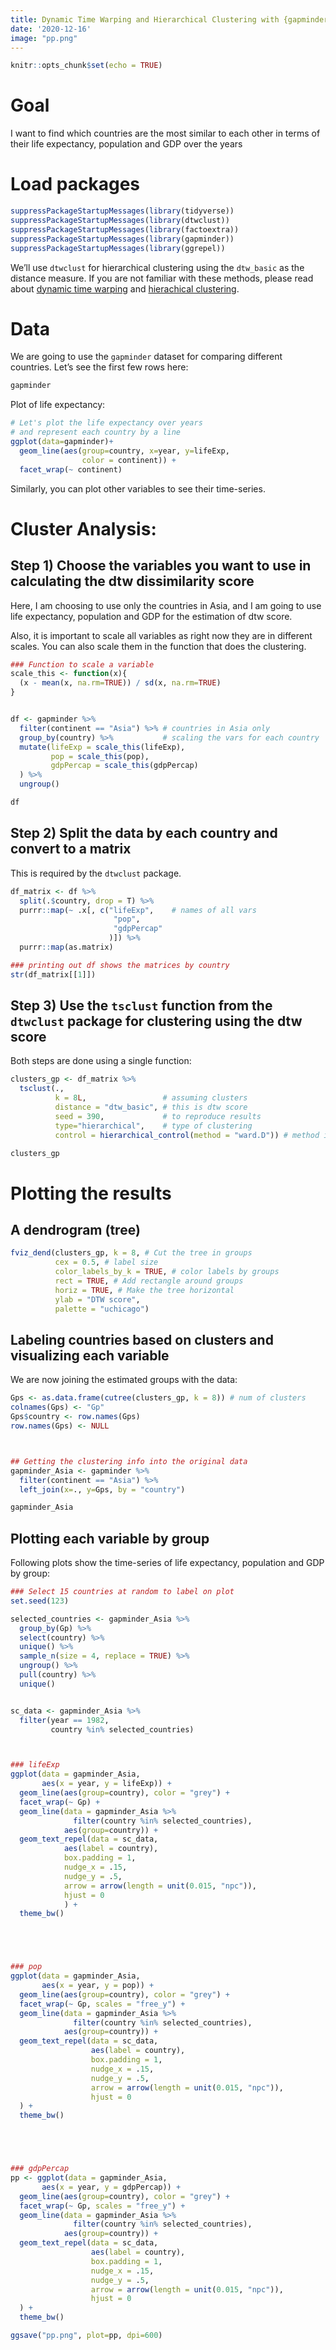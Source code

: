 ```yaml
---
title: Dynamic Time Warping and Hierarchical Clustering with {gapminder}
date: '2020-12-16'
image: "pp.png"
---
```


```r
knitr::opts_chunk$set(echo = TRUE)
```

# Goal

I want to find which countries are the most similar to each other in terms of their life expectancy, population and GDP over the years


# Load packages

```r
suppressPackageStartupMessages(library(tidyverse))
suppressPackageStartupMessages(library(dtwclust))
suppressPackageStartupMessages(library(factoextra))
suppressPackageStartupMessages(library(gapminder))
suppressPackageStartupMessages(library(ggrepel))
```

We'll use `dtwclust` for hierarchical clustering using the `dtw_basic` as the distance measure. If you are not familiar with these methods, please read about [dynamic time warping](http://www.phon.ox.ac.uk/jcoleman/old_SLP/Lecture_5/DTW_explanation.html) and [hierachical clustering](https://people.revoledu.com/kardi/tutorial/Clustering/Numerical%20Example.htm).  


# Data

We are going to use the `gapminder` dataset for comparing different countries. Let's see the first few rows here:

```r
gapminder
```


Plot of life expectancy:

```r
# Let's plot the life expectancy over years 
# and represent each country by a line
ggplot(data=gapminder)+
  geom_line(aes(group=country, x=year, y=lifeExp,
                color = continent)) +
  facet_wrap(~ continent)
```

Similarly, you can plot other variables to see their time-series.  


# Cluster Analysis:

## Step 1) Choose the variables you want to use in calculating the dtw dissimilarity score

Here, I am choosing to use only the countries in Asia, and I am going to use life expectancy, population and GDP for the estimation of dtw score.

Also, it is important to scale all variables as right now they are in different scales. You can also scale them in the function that does the clustering.

```r
### Function to scale a variable
scale_this <- function(x){
  (x - mean(x, na.rm=TRUE)) / sd(x, na.rm=TRUE)
}


df <- gapminder %>% 
  filter(continent == "Asia") %>% # countries in Asia only
  group_by(country) %>%           # scaling the vars for each country
  mutate(lifeExp = scale_this(lifeExp),
         pop = scale_this(pop),
         gdpPercap = scale_this(gdpPercap)
  ) %>%
  ungroup()

df
```



## Step 2) Split the data by each country and convert to a matrix

This is required by the `dtwclust` package. 

```r
df_matrix <- df %>% 
  split(.$country, drop = T) %>% 
  purrr::map(~ .x[, c("lifeExp",    # names of all vars
                       "pop",
                       "gdpPercap"
                      )]) %>% 
  purrr::map(as.matrix) 

### printing out df shows the matrices by country
str(df_matrix[[1]])
```


## Step 3) Use the `tsclust` function from the `dtwclust` package for clustering using the dtw score

Both steps are done using a single function:

```r
clusters_gp <- df_matrix %>% 
  tsclust(., 
          k = 8L,                 # assuming clusters
          distance = "dtw_basic", # this is dtw score
          seed = 390,             # to reproduce results
          type="hierarchical",    # type of clustering
          control = hierarchical_control(method = "ward.D")) # method in hc

clusters_gp
```



# Plotting the results

## A dendrogram (tree)

```r
fviz_dend(clusters_gp, k = 8, # Cut the tree in groups
          cex = 0.5, # label size
          color_labels_by_k = TRUE, # color labels by groups
          rect = TRUE, # Add rectangle around groups
          horiz = TRUE, # Make the tree horizontal
          ylab = "DTW score",
          palette = "uchicago")
```


## Labeling countries based on clusters and visualizing each variable

We are now joining the estimated groups with the data:

```r
Gps <- as.data.frame(cutree(clusters_gp, k = 8)) # num of clusters
colnames(Gps) <- "Gp"
Gps$country <- row.names(Gps)
row.names(Gps) <- NULL



## Getting the clustering info into the original data
gapminder_Asia <- gapminder %>% 
  filter(continent == "Asia") %>% 
  left_join(x=., y=Gps, by = "country")

gapminder_Asia
```


## Plotting each variable by group

Following plots show the time-series of life expectancy, population and GDP by group:  


```r
### Select 15 countries at random to label on plot
set.seed(123)

selected_countries <- gapminder_Asia %>% 
  group_by(Gp) %>% 
  select(country) %>% 
  unique() %>% 
  sample_n(size = 4, replace = TRUE) %>% 
  ungroup() %>% 
  pull(country) %>% 
  unique()


sc_data <- gapminder_Asia %>% 
  filter(year == 1982,
         country %in% selected_countries)



### lifeExp
ggplot(data = gapminder_Asia,
       aes(x = year, y = lifeExp)) +
  geom_line(aes(group=country), color = "grey") +
  facet_wrap(~ Gp) +
  geom_line(data = gapminder_Asia %>% 
              filter(country %in% selected_countries),
            aes(group=country)) +
  geom_text_repel(data = sc_data,
            aes(label = country),
            box.padding = 1,
            nudge_x = .15,
            nudge_y = .5,
            arrow = arrow(length = unit(0.015, "npc")),
            hjust = 0
            ) +
  theme_bw()





### pop
ggplot(data = gapminder_Asia,
       aes(x = year, y = pop)) +
  geom_line(aes(group=country), color = "grey") +
  facet_wrap(~ Gp, scales = "free_y") +
  geom_line(data = gapminder_Asia %>% 
              filter(country %in% selected_countries),
            aes(group=country)) +
  geom_text_repel(data = sc_data,
                  aes(label = country),
                  box.padding = 1,
                  nudge_x = .15,
                  nudge_y = .5,
                  arrow = arrow(length = unit(0.015, "npc")),
                  hjust = 0
  ) +
  theme_bw()





### gdpPercap
pp <- ggplot(data = gapminder_Asia,
       aes(x = year, y = gdpPercap)) +
  geom_line(aes(group=country), color = "grey") +
  facet_wrap(~ Gp, scales = "free_y") +
  geom_line(data = gapminder_Asia %>% 
              filter(country %in% selected_countries),
            aes(group=country)) +
  geom_text_repel(data = sc_data,
                  aes(label = country),
                  box.padding = 1,
                  nudge_x = .15,
                  nudge_y = .5,
                  arrow = arrow(length = unit(0.015, "npc")),
                  hjust = 0
  ) +
  theme_bw()

ggsave("pp.png", plot=pp, dpi=600)
```

